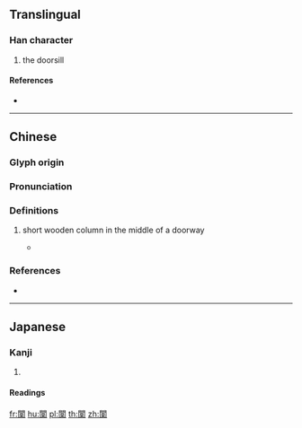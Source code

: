 {{character info/new}}
==Translingual==

===Han character===
{{Han char|rn=169|rad=門|as=10|sn=18|four=77904|canj=ANHUD}}

# the doorsill

====References====
* {{Han ref|kx=1339.140|dkj=41449|dj=1844.200|hdz=74313.050|uh=95D1|ud=38353|bh=F16E|bd=61806}}

----

==Chinese==
{{zh-forms}}

===Glyph origin===
{{Han etym}}

===Pronunciation===
{{zh-pron
|m=niè
|c=jit6
|mc=y
|oc=y
|cat=n
}}

===Definitions===
{{zh-hanzi}}

# {{lb|zh|obsolete}} short wooden column in the middle of a doorway {{attention|zh|please check}}
#* {{zh-usex|君入門，介拂闑{niè}。|{{t-needed|zh}}|ref=Liji}}

===References===
*{{R:twedu|B05511}}

----

==Japanese==

===Kanji===
{{ja-kanji|grade=|rs=門10}}

# {{defn|lang=ja|sort=門10}}

====Readings====
{{ja-readings|on=[[げつ]] (getsu), [[げち]] (gechi), [[けい]] (kei), [[き]] (ki)|kun=[[しきみ]] (shikimi)|nanori=}}

[[fr:闑]]
[[hu:闑]]
[[pl:闑]]
[[th:闑]]
[[zh:闑]]